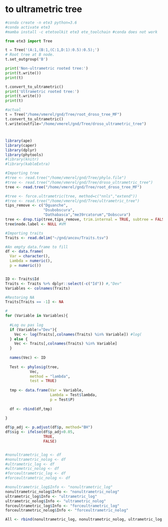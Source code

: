 
# to ultrametric tree

```python
#conda create -n ete3 python=3.6
#conda activate ete3
#mamba install -c etetoolkit ete3 ete_toolchain #conda does not work

from ete3 import Tree

t = Tree('(A:1,(B:1,(C:1,D:1):0.5):0.5);')
# Root tree at B node.
t.set_outgroup('B')  

print('Non-ultrametric rooted tree:')
print(t.write())
print(t)

t.convert_to_ultrametric()
print('Ultrametric rooted tree:')
print(t.write())
print(t)

#actual
t = Tree("/home/vmerel/gnd/Tree/root_droso_tree_MF")
t.convert_to_ultrametric()
t.write(outfile="/home/vmerel/gnd/Tree/droso_ultrametric_tree")
```

#

```r
library(ape)
library(caper)
library(dplyr)
library(phytools)
#library(knitr)
#library(kableExtra)

#Importing tree
#tree <- read.tree("/home/vmerel/gnd/Tree/phylo.file")
#tree <- read.tree("/home/vmerel/gnd/Tree/droso_ultrametric_tree")
tree <- read.tree("/home/vmerel/gnd/Tree/root_droso_tree_MF")

#tree <- force.ultrametric(tree, method=c("nnls","extend"))
#tree <- read.tree("/home/vmerel/gnd/Tree/ultrametric_tree")
tips_remove <- c("Dguanche",
                 "Dsubobscura",
                 "Dathabasca","me39rcatorum","Dobscura")
tree <- drop.tip(tree,tips_remove, trim.internal = TRUE, subtree = FALSE,root.edge = 0, rooted = TRUE, collapse.singles = TRUE,interactive = FALSE)
tree$node.label <- NULL #VM

#Importing traits
Traits <- read.delim("~/gnd/ancov/Traits.tsv")

#An empty data.frame to fill
df <- data.frame(
  Var = character(),
  Lambda = numeric(),
  p = numeric())


ID <- Traits$Id
Traits <- Traits %>% dplyr::select(-c("Id")) #,"Dev"
Variables <- colnames(Traits)

#Restoring NA
Traits[Traits == -1] <- NA

#
for (Variable in Variables){
  
  #Log ou pas log
  if (Variable!="Dev"){
    Vec <- log(Traits[,colnames(Traits) %in% Variable]) #log(
  } else {
    Vec <- Traits[,colnames(Traits) %in% Variable]
  }
  
  names(Vec) <- ID
  
  Test <- phylosig(tree,
           Vec,
           method = "lambda",
           test = TRUE) 
  
  tmp <- data.frame(Var = Variable,
                    Lambda = Test$lambda,
                    p = Test$P)
                      
  df <- rbind(df,tmp)
    
}

df$p_adj <- p.adjust(df$p, method="BH")
df$sig <- ifelse(df$p_adj<0.05,
                 TRUE,
                 FALSE)


#nonultrametric_log <- df
#nonultrametric_nolog <- df
#ultrametric_log <- df
#ultrametric_nolog <- df
#forceultrametric_log <- df
#forceultrametric_nolog <- df

#nonultrametric_log$Info <- "nonultrametric_log"
nonultrametric_nolog$Info <- "nonultrametric_nolog"
ultrametric_log$Info <- "ultrametric_log"
ultrametric_nolog$Info <- "ultrametric_nolog"
forceultrametric_log$Info <- "forceultrametric_log"
forceultrametric_nolog$Info <- "forceultrametric_nolog"

All <- rbind(nonultrametric_log, nonultrametric_nolog, ultrametric_log, ultrametric_nolog,forceultrametric_log ,forceultrametric_nolog)
```

#
